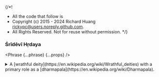 {/*!
 * All the code that follow is
 * Copyright (c) 2015 - 2024 Richard Huang <rickypc@users.noreply.github.com>.
 * All Rights Reserved. Not for reuse without permission.
 */}


### Śrīdēvī Hṛdaya

<Phrase {...phrase} {...props} />

<details>
  <summary>
    A [wrathful deity](https://en.wikipedia.org/wiki/Wrathful_deities) with
    a primary role as a [dharmapala](https://en.wikipedia.org/wiki/Dharmapala).
  </summary>
  <div>
    <MultiLingual {...phrase} />
  </div>
</details>
